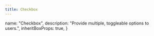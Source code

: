 ```yaml
---
title: Checkbox
---
```




  name: "Checkbox",
  description: "Provide multiple, toggleable options to users.",
  inheritBoxProps: true,
}

<Showcase playroomPath="#?code=N4Igxg9gJgpiBcIA8BhCAbArgWwHYGcACSdfAXmACYBfQgBwEMooBLXAcwoG0AdEdBgCd2MPgF1aJAXXwxCgiAHcA4gzpk+A4aJAA+HrkKEkASVx1MAFwNGjAgEYx0GkADEWg-JcK4G2HTa2lhC4MC5ggiyWLGAM6HyBRv74+AwiLgAK6DAMsoQwuJYwgoQMhABucSxQPn4wAHQJhoQA9PrNpuZWhA5OLgAyud6+-nyEwaEudBD4USzlOoTJqel8-RAQANZE7Bs1wUswAIRjbQaBSADKTjBg3r3OfJeWAJ7ZY5VYYXyCMFB87VsxggdGiIQqcUw3xAv3+egASn8kC0QWDcIDbEhUSxwZ8oS4Xk50EoAQBNIlKZHYkIYoxY0E4wx46HsX4FAHKNm4KkMmkXFrXbJ3doXQW3azNOwMRyPEAZX4AM2KsMIzwgvyaQIm0Iic1i8RAiUOKTS0KyOTysiF3jKdEVyr+hC86oaTUCtOBvKZkOhAEYAQA5dWWAAWPLRHvpaIhXxclABlwgVjDKK9kep3tjfAAzACAKJDcOM9NemP4vgAFgBAHUYF4i3yOgKbsLzh00Fg8E7GLgKDRI88GGBNt2h9D8Ng4gaPXSACowAAe3kUMBY7BDlhcXgUHBrSfQNReSZ6LE2cgOvzAq4W+UnLFIAH5kfOlzPjIPh6Or1vJ+h0Cx8BDAEjSBJB4SYHEQKBWp-BcbFcE1aCgWZAk60QpCpRlFxyXwAAaQgTEIRR9xqf8z3GCB5Fua85BgO9SEaQ1JQwsAQ1uM9-mYoEzi4zFwNYSiRmheCPh9FxcAgMYHhcINxhDBhcG2RjWjfOl+JxGDhIZBCQDLaEJKk6U+jWHIb38UpiVCE5dNYVJ7GyGoeKQ5EP02SMBUsIc3P5DscHRNs6V8rt8B7PtqAHTzPxCscfynYDeKQF9l1XddNz4bcQnYGt5JtX5CCPTASjYIpfi8fAnxaJK3yuSKR2i790t-f9APijDjBQNjh3sCAF00lxiuKOtLAAWiKVjDKwvh51YiTiXYF4xm1MgAHJdWifVlqcjDUE6zZut6oT+sKQavGG6Z-3W-AJuMuUMD1K7dK25yOvY-a+r4AbSpGyB-CgBbdOkvg0F+-6VKgwLdrew6PuOr7hvwMAWAKK9rtlS5EeRxZbOlBywYSjyvPc1yMWRIL-O5FoyfwdoQFwkBFGqUN8AQLhswAdgAVlwtmADYAA5cN9AAGSgKwkIA">
  <Stack space="small" align="flex-start">
    <Checkbox name="1" label="Option 1" />
    <Checkbox name="2" label="Option 2" />
    <Checkbox name="3" label="Option 3" />
    <Checkbox name="4" label="Option 4" disabled />
  </Stack>
</Showcase>
